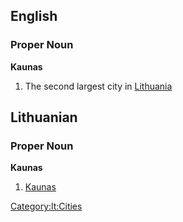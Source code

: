 == English ==

=== Proper Noun ===

'''Kaunas'''
#The second largest city in [[Lithuania]]

== Lithuanian ==

=== Proper Noun ===

'''Kaunas'''
#[[Kaunas#English|Kaunas]]
[[Category:lt:Cities]]